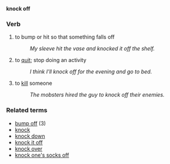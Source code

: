 '''knock off'''
===Verb===
#to bump or hit so that something falls off
#:''My sleeve hit the vase and knocked it off the shelf.''
#to [[quit]]; stop doing an activity
#:''I think I'll knock off for the evening and go to bed.''
#to [[kill]] someone
#:''The mobsters hired the guy to knock off their enemies.''

===Related terms===
*[[bump off]] (3)
*[[knock]]
*[[knock down]]
*[[knock it off]]
*[[knock over]]
*[[knock one's socks off]]